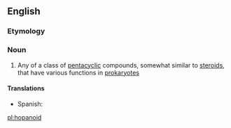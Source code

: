 ==English==

===Etymology===
{{rfe|lang=en}}

===Noun===
{{wikipedia|hopanoids}}
{{en-noun}}

# {{label|en|biochemistry}} Any of a class of [[pentacyclic]] compounds, somewhat similar to [[steroid]]s, that have various functions in [[prokaryote]]s

====Translations====
{{trans-top|class of pentacyclic compounds}}
* Spanish: {{t|es|hopanoide}}
{{trans-mid}}
{{trans-bottom}}

[[pl:hopanoid]]